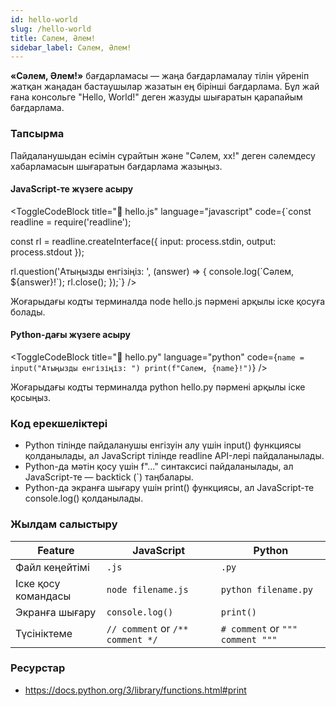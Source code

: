 ```yaml
---
id: hello-world
slug: /hello-world
title: Сәлем, Әлем!
sidebar_label: Сәлем, Әлем!
---
```



**«Сәлем, Әлем!»** бағдарламасы — жаңа бағдарламалау тілін үйреніп жатқан жаңадан бастаушылар жазатын ең бірінші бағдарлама. Бұл жай ғана консольге "Hello, World!" деген жазуды шығаратын қарапайым бағдарлама.

### Тапсырма

Пайдаланушыдан есімін сұрайтын және "Сәлем, xx!" деген сәлемдесу хабарламасын шығаратын бағдарлама жазыңыз.

#### JavaScript-те жүзеге асыру

<ToggleCodeBlock
  title="📄 hello.js"
  language="javascript"
  code={`const readline = require('readline');

const rl = readline.createInterface({
  input: process.stdin,
  output: process.stdout
});

rl.question('Атыңызды енгізіңіз: ', (answer) => {
  console.log(\`Сәлем, \${answer}!\`);
  rl.close();
});`}
/>

Жоғарыдағы кодты терминалда node hello.js пәрмені арқылы іске қосуға болады.

#### Python-дағы жүзеге асыру

<ToggleCodeBlock
  title="📄 hello.py"
  language="python"
  code={`name = input("Атыңызды енгізіңіз: ")
print(f"Сәлем, {name}!")`}
/>

Жоғарыдағы кодты терминалда python hello.py пәрмені арқылы іске қосыңыз.


### Код ерекшеліктері

- Python тілінде пайдаланушы енгізуін алу үшін input() функциясы қолданылады, ал JavaScript тілінде readline API-лері пайдаланылады.
- Python-да мәтін қосу үшін f"..." синтаксисі пайдаланылады, ал JavaScript-те — backtick (`) таңбалары.
- Python-да экранға шығару үшін print() функциясы, ал JavaScript-те console.log() қолданылады.

### Жылдам салыстыру

| Feature | JavaScript | Python |
|---------|------------|--------|
| Файл кеңейтімі | `.js` | `.py` |
| Іске қосу командасы	 | `node filename.js` | `python filename.py` |
| Экранға шығару | `console.log()` | `print()` |
| Түсініктеме	 | `// comment` or `/** comment */` | `# comment` or `""" comment """` |

### Ресурстар

- https://docs.python.org/3/library/functions.html#print

